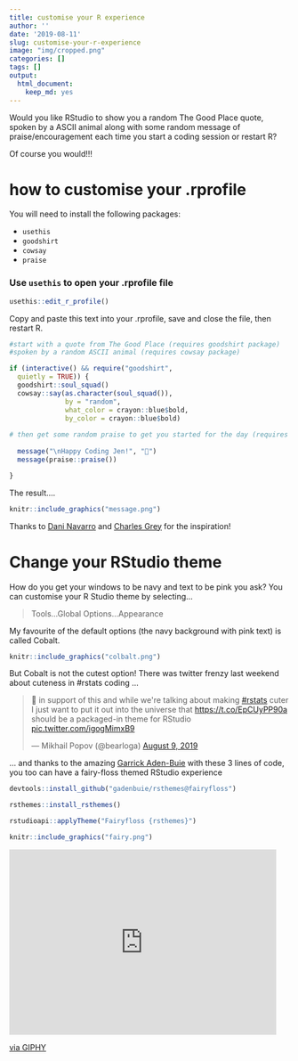 ```yaml
---
title: customise your R experience
author: ''
date: '2019-08-11'
slug: customise-your-r-experience
image: "img/cropped.png"
categories: []
tags: []
output:
  html_document:
    keep_md: yes
---
```


Would you like RStudio to show you a random The Good Place quote, spoken by a ASCII animal along with some random message of praise/encouragement each time you start a coding session or restart R? 

Of course you would!!! 

# how to customise your .rprofile

You will need to install the following packages:

- `usethis`
- `goodshirt`
- `cowsay`
- `praise`

### Use `usethis` to open your .rprofile file

```r
usethis::edit_r_profile()
```

Copy and paste this text into your .rprofile, save and close the file, then restart R. 

```r
#start with a quote from The Good Place (requires goodshirt package) 
#spoken by a random ASCII animal (requires cowsay package)

if (interactive() && require("goodshirt", 
  quietly = TRUE)) {
  goodshirt::soul_squad()
  cowsay::say(as.character(soul_squad()),
              by = "random",
              what_color = crayon::blue$bold,
              by_color = crayon::blue$bold)
  
# then get some random praise to get you started for the day (requires the praise package) 
  
  message("\nHappy Coding Jen!", "💜")
  message(praise::praise())

}
```

The result....

```r
knitr::include_graphics("message.png")
```



Thanks to [Dani Navarro](https://twitter.com/djnavarro) and [Charles Grey](https://twitter.com/cantabile) for the inspiration!


# Change your RStudio theme

How do you get your windows to be navy and text to be pink you ask? You can customise your R Studio theme by selecting...

> Tools...Global Options...Appearance

My favourite of the default options (the navy background with pink text) is called Cobalt. 

```r
knitr::include_graphics("colbalt.png")
```



But Cobalt is not the cutest option! There was twitter frenzy last weekend about cuteness in #rstats coding ...

<blockquote class="twitter-tweet"><p lang="en" dir="ltr">💯 in support of this and while we&#39;re talking about making <a href="https://twitter.com/hashtag/rstats?src=hash&amp;ref_src=twsrc%5Etfw">#rstats</a> cuter I just want to put it out into the universe that <a href="https://t.co/EpCUyPP90a">https://t.co/EpCUyPP90a</a> should be a packaged-in theme for RStudio <a href="https://t.co/igogMimxB9">pic.twitter.com/igogMimxB9</a></p>&mdash; Mikhail Popov (@bearloga) <a href="https://twitter.com/bearloga/status/1159845693718069249?ref_src=twsrc%5Etfw">August 9, 2019</a></blockquote> <script async src="https://platform.twitter.com/widgets.js" charset="utf-8"></script>

... and thanks to the amazing [Garrick Aden-Buie](@grrrck) with these 3 lines of code, you too can have a fairy-floss themed RStudio experience

```r
devtools::install_github("gadenbuie/rsthemes@fairyfloss")

rsthemes::install_rsthemes()

rstudioapi::applyTheme("Fairyfloss {rsthemes}")
```

```r
knitr::include_graphics("fairy.png")
```




<iframe src="https://giphy.com/embed/wOU9mPo60N7Us" width="480" height="333" frameBorder="0" class="giphy-embed" allowFullScreen></iframe><p><a href="https://giphy.com/gifs/movie-pretty-mean-girls-wOU9mPo60N7Us">via GIPHY</a></p>

